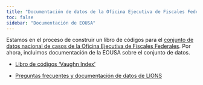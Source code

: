```yaml
---
title: "Documentación de datos de la Oficina Ejecutiva de Fiscales Federales"
toc: false
sidebar: "Documentación de EOUSA"
---
```


Estamos en el proceso de construir un libro de códigos para el [conjunto de datos nacional de casos de la Oficina Ejecutiva de Fiscales Federales](/data/eousa.html). Por ahora, incluimos documentación de la EOUSA sobre el conjunto de datos.

- [Libro de códigos 'Vaughn Index'](http://www.justice.gov/sites/default/files/usao/pages/attachments/2014/12/08/vaughn_index_final_08_21_2010.pdf)

- [Preguntas frecuentes y documentación de datos de LIONS](https://www.justice.gov/usao/resources/foia-library/national-caseload-data/frequently-asked-questions#info)